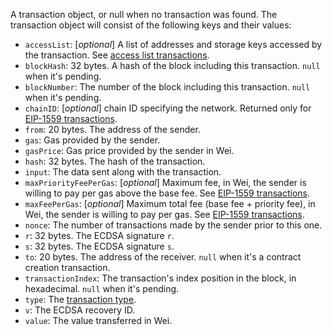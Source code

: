 A transaction object, or null when no transaction was found. The transaction object will consist of the following keys and their values:

- `accessList`: [_optional_] A list of addresses and storage keys accessed by the transaction. See [access list transactions](../../concepts/transaction-types.md#access-list-transactions).
- `blockHash`: 32 bytes. A hash of the block including this transaction. `null` when it's pending.
- `blockNumber`: The number of the block including this transaction. `null` when it's pending.
- `chainID`: [_optional_] chain ID specifying the network. Returned only for [EIP-1559 transactions](../../concepts/transaction-types.md#eip-1559-transactions).
- `from`: 20 bytes. The address of the sender.
- `gas`: Gas provided by the sender.
- `gasPrice`: Gas price provided by the sender in Wei.
- `hash`: 32 bytes. The hash of the transaction.
- `input`: The data sent along with the transaction.
- `maxPriorityFeePerGas`: [_optional_] Maximum fee, in Wei, the sender is willing to pay per gas above the base fee. See [EIP-1559 transactions](../../concepts/transaction-types.md#eip-1559-transactions).
- `maxFeePerGas`: [_optional_] Maximum total fee (base fee + priority fee), in Wei, the sender is willing to pay per gas. See [EIP-1559 transactions](../../concepts/transaction-types.md#eip-1559-transactions).
- `nonce`: The number of transactions made by the sender prior to this one.
- `r`: 32 bytes. The ECDSA signature `r`.
- `s`: 32 bytes. The ECDSA signature `s`.
- `to`: 20 bytes. The address of the receiver. `null` when it's a contract creation transaction.
- `transactionIndex`: The transaction's index position in the block, in hexadecimal. `null` when it's pending.
- `type`: The [transaction type](../../concepts/transaction-types.md).
- `v`: The ECDSA recovery ID.
- `value`: The value transferred in Wei.
